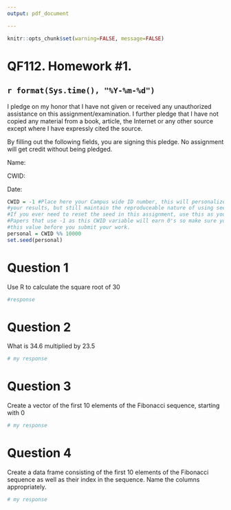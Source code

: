 ---
output: pdf_document

---

```{r global_options, include=FALSE}
knitr::opts_chunk$set(warning=FALSE, message=FALSE)
```



# QF112.  Homework #1.


## `r format(Sys.time(), "%Y-%m-%d")`

I pledge on my honor that I have not given or received any unauthorized assistance on this assignment/examination. I further pledge that I have not copied any material from a book, article, the Internet or any other source except where I have expressly cited the source.

By filling out the following fields, you are signing this pledge.  No assignment will get credit without being pledged.

Name:

CWID:

Date:




```{r}
CWID = -1 #Place here your Campus wide ID number, this will personalize
#your results, but still maintain the reproduceable nature of using seeds.
#If you ever need to reset the seed in this assignment, use this as your seed
#Papers that use -1 as this CWID variable will earn 0's so make sure you change
#this value before you submit your work.
personal = CWID %% 10000
set.seed(personal)
```
# Question 1

Use R to calculate the square root of 30



```{r}
#response
```


# Question 2

What is 34.6 multiplied by 23.5

```{r}
# my response
```

# Question 3

Create a vector of the first 10 elements of the Fibonacci sequence, starting with 0

```{r}
# my response
```

# Question 4

Create a data frame consisting of the first 10 elements of the Fibonacci sequence as well as their index in the sequence.  Name the columns appropriately.

```{r}
# my response
```


